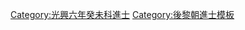 {{Navbox
|name = 光興六年癸未科庭試進士榜
|title = [[後黎朝進士列表|光興六年（1583年）癸未科庭試進士榜]]
|titlestyle = background-color:#FFD700;
|image =
|style = width:100%;text-align:center; 
|groupstyle = text-align:center; background-color:#FFD700;
|liststyle = text-align:center;
|state = {{{state<includeonly>|collapsed</includeonly>}}}

|group1 = 第二甲<br>勅賜進士出身<br>共3名
|list1 = '''[[阮仁贍]]''' - [[阮峯|阮　峯]] - [[陳福祐]]

|group2 = 第三甲<br>勅賜同進士出身<br>共1名
|list2 = [[阮文通]]

|belowstyle = text-align: center; background-color:#FFD700;
|below='''前一科：[[Template:光興三年庚辰科庭試進士榜|光興三年庚辰科]]　'''·'''　後一科：[[Template:光興十二年己丑科庭試進士榜|光興十二年己丑科]]'''<br>'''莫朝同科：[[Template:延成六年癸未科庭試進士榜|延成六年癸未科]]'''
}}
[[Category:光興六年癸未科進士]]
<noinclude>[[Category:光興六年癸未科進士| ]]
[[Category:後黎朝進士模板]]</noinclude>